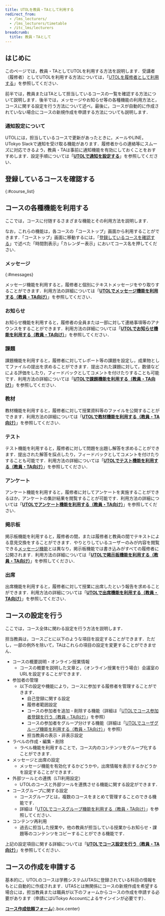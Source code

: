 ```yaml
---
title: UTOLを教員・TAとして利用する
redirect_from:
  - /lms_lecturers/
  - /lms_lecturers/timetable
  - /itc_lms/lecturers
breadcrumb:
  title: 教員・TAとして
---
```



## はじめに

このページでは，教員・TAとしてUTOLを利用する方法を説明します．受講者（履修者）としてUTOLを利用する方法については，「[UTOLを履修者として利用する](../students/)」を参照してください．

前半では，教員またはTAとして担当しているコースの一覧を確認する方法について説明します．後半では，メッセージやお知らせ等の各種機能の利用方法と，コースに関する設定を行う方法について述べ，最後に，コースが自動的に作成されていない場合にコースの新規作成を申請する方法についても説明します．

### 通知設定について
UTOLには，担当しているコースで更新があったときに，メールやLINE，UTokyo Slackで通知を受け取る機能があります．履修者からの連絡等にスムーズに対応できるよう，教員・TAは事前に通知機能を有効にしておくことをおすすめします．設定手順については「**[UTOLで通知を設定する](../notification/)**」を参照してください．

## 登録しているコースを確認する
{:#course_list}

<Timetable isLecturer />

## コースの各種機能を利用する

ここでは，コースに付随するさまざまな機能とその利用方法を説明します．

なお，これらの機能は，各コースの「コーストップ」画面から利用することができます．「コーストップ」画面に移動するには，「[登録しているコースを確認する](#course_list)」で述べた「時間割表示」「カレンダー表示」においてコース名を押してください．

### メッセージ
{:#messages}

メッセージ機能を利用すると，履修者と個別にテキストメッセージをやり取りすることができます．利用方法の詳細については「**[UTOLでメッセージ機能を利用する（教員・TA向け）](messages/)**」を参照してください．

### お知らせ

お知らせ機能を利用すると，履修者の全員または一部に対して連絡事項等のアナウンスをすることができます．利用方法の詳細については「**[UTOLでお知らせ機能を利用する（教員・TA向け）](information/)**」を参照してください．

### 課題

課題機能を利用すると，履修者に対してレポート等の課題を設定し，成果物としてファイルの提出を求めることができます．提出された課題に対して，数値などによる評価をしたり，フィードバックとしてコメントを付けたりすることも可能です．利用方法の詳細については「**[UTOLで課題機能を利用する（教員・TA向け）](assignments/)**」を参照してください．

### 教材
教材機能を利用すると，履修者に対して授業資料等のファイルを公開することができます．利用方法の詳細については「**[UTOLで教材機能を利用する（教員・TA向け）](materials/)**」を参照してください．

### テスト

テスト機能を利用すると，履修者に対して問題を出題し解答を求めることができます．提出された解答を採点したり，フィードバックとしてコメントを付けたりすることも可能です．利用方法の詳細については「**[UTOLでテスト機能を利用する（教員・TA向け）](quizzes/)**」を参照してください．

### アンケート

アンケート機能を利用すると，履修者に対してアンケートを実施することができるほか，アンケートの集計結果を閲覧することが可能です．利用方法の詳細については「**[UTOLでアンケート機能を利用する（教員・TA向け）](surveys/)**」を参照してください．

### 掲示板

掲示板機能を利用すると，履修者の間，または履修者と教員の間でテキストによる意見交換をすることができます．やりとりしているユーザーのみが内容を閲覧できる[メッセージ機能](#messages)とは異なり，掲示板機能では書き込みがすべての履修者に公開されます．利用方法の詳細については「**[UTOLで掲示板機能を利用する（教員・TA向け）](forums/)**」を参照してください．

### 出席

出席機能を利用すると，履修者に対して授業に出席したという報告を求めることができます．利用方法の詳細については「**[UTOLで出席機能を利用する（教員・TA向け）](attendances/)**」を参照してください．

## コースの設定を行う

ここでは，コース全体に関わる設定を行う方法を説明します．

担当教員は，コースごとに以下のような項目を設定することができます．ただし，一部の例外を除いて，TAはこれらの項目の設定を変更することができません．

- コースの概要説明・オンライン授業情報
  - コースの概要を説明した文章と，（オンライン授業を行う場合）会議室のURLを設定することができます．
- 参加者の管理
  - 以下の設定や機能により，コースに参加する履修者を管理することができます．
    - 自己登録に関する設定
    - 履修者範囲設定
    - コースの参加者を追加・削除する機能（詳細は「[UTOLでコース参加者登録を行う（教員・TA向け）](settings/course_participants/)」を参照）
    - コースの参加者をグループ分けする機能（詳細は「[UTOLでユーザグループ機能を利用する（教員・TA向け）](settings/user_groups/)」を参照）
    - 担当教員の表示・非表示設定
- ラベルの作成・編集・削除
  - ラベル機能を利用することで，コース内のコンテンツをグループ化することができます．
- メッセージと出席の設定
  - メッセージ機能を有効化するかどうかや，出席情報を表示するかどうかを設定することができます．
- 外部ツールとの連携（LTI利用設定）
  - UTOLのコースと外部ツールを連携させる機能に関する設定ができます．
- コースグループに関する設定
  - コースグループとは，複数のコースをまとめて管理することのできる機能です．
  - 詳細は「[UTOLでコースグループ機能を利用する（教員・TA向け）](settings/course_group/)」を参照してください．
- コンテンツ再利用
  - 過去に担当した授業や，他の教員が担当している授業からお知らせ・課題等のコンテンツをコピーすることができる機能です．

上記の設定項目に関する詳細については「**[UTOLでコース設定を行う（教員・TA向け）](settings/)**」を参照してください．

## コースの作成を申請する
基本的に，UTOLのコースは学務システムUTASに登録されている科目の情報をもとに自動的に作成されます．UTASとは無関係にコースの新規作成を希望する場合には，担当教員または職員が以下のフォームからコースの作成を申請する必要があります（申請にはUTokyo Accountによるサインインが必要です）．

**[コース作成依頼フォーム](https://forms.office.com/Pages/ResponsePage.aspx?id=T6978HAr10eaAgh1yvlMhFsbRfFv9I9Jo65NO5GywVFUMk1RVDFDVU1GOVJMU1BHS0RXNDYxTFpGNS4u)**{:.box.center}
